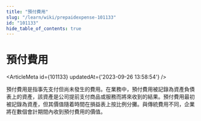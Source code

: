 ```yaml
---
title: "預付費用"
slug: "/learn/wiki/prepaidexpense-101133"
id: "101133"
hide_table_of_contents: true
---
```



# 預付費用

<ArticleMeta id={101133} updatedAt={'2023-09-26 13:58:54'} />
<div className='border-solid border-b border-t-0 my-4 border-[var(--ifm-color-gray-300)]' />

預付費用是指事先支付但尚未發生的費用。在業務中，預付費用被記錄為資產負債表上的資產，該資產是公司提前支付商品或服務而將來收到的結果。預付費用最初被記錄為資產，但其價值隨着時間在損益表上按比例分攤。與傳統費用不同，企業將在數個會計期間內收到預付費用的價值。
